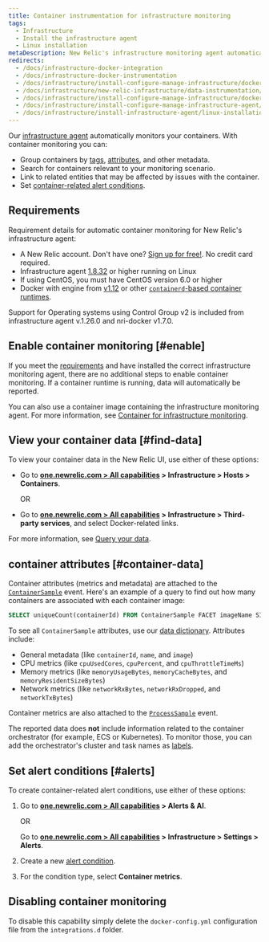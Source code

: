```yaml
---
title: Container instrumentation for infrastructure monitoring
tags:
  - Infrastructure
  - Install the infrastructure agent
  - Linux installation
metaDescription: New Relic's infrastructure monitoring agent automatically instruments container runtimes to collect container metrics and metadata.
redirects:
  - /docs/infrastructure-docker-integration
  - /docs/infrastructure-docker-instrumentation
  - /docs/infrastructure/install-configure-manage-infrastructure/docker-installation/docker-container-monitoring-infrastructure
  - /docs/infrastructure/new-relic-infrastructure/data-instrumentation/docker-instrumentation-infrastructure
  - /docs/infrastructure/install-configure-manage-infrastructure/docker-installation/docker-instrumentation-infrastructure
  - /docs/infrastructure/install-configure-manage-infrastructure-agent/linux-installation/docker-instrumentation-infrastructure
  - /docs/infrastructure/install-infrastructure-agent/linux-installation/docker-instrumentation-infrastructure-monitoring
---
```


Our [infrastructure agent](/docs/welcome-new-relic-infrastructure) automatically monitors your containers. With container monitoring you can:

* Group containers by [tags](/docs/new-relic-one/use-new-relic-one/core-concepts/tagging-use-tags-organize-group-what-you-monitor), [attributes](#container-data), and other metadata.
* Search for containers relevant to your monitoring scenario.
* Link to related entities that may be affected by issues with the container.
* Set [container-related alert conditions](#alerts).

## Requirements

Requirement details for automatic container monitoring for New Relic's infrastructure agent:

* A New Relic account. Don't have one? [Sign up for free!](https://newrelic.com/signup). No credit card required.
* Infrastructure agent [1.8.32](/docs/release-notes/infrastructure-release-notes/infrastructure-agent-release-notes/new-relic-infrastructure-agent-1832) or higher running on Linux
* If using CentOS, you must have CentOS version 6.0 or higher
* Docker with engine from [v1.12](https://docs.docker.com/engine/release-notes/prior-releases/#1120-2016-07-28) or other [`containerd`-based container runtimes](https://kubernetes.io/docs/setup/production-environment/container-runtimes). 

<Callout variant="important">
Support for Operating systems using Control Group v2 is included from infrastructure agent v.1.26.0 and nri-docker v1.7.0.
</Callout>

## Enable container monitoring [#enable]

If you meet the [requirements](#requirements) and have installed the correct infrastructure monitoring agent, there are no additional steps to enable container monitoring. If a container runtime is running, data will automatically be reported.

You can also use a container image containing the infrastructure monitoring agent. For more information, see [Container for infrastructure monitoring](/docs/infrastructure/install-infrastructure-agent/linux-installation/container-infrastructure-monitoring).

<InstallFeedback />

## View your container data [#find-data]

To view your container data in the New Relic UI, use either of these options:

* Go to **[one.newrelic.com > All capabilities](https://one.newrelic.com/all-capabilities) > Infrastructure > Hosts > Containers**.

  OR
* Go to **[one.newrelic.com > All capabilities](https://one.newrelic.com/all-capabilities) > Infrastructure > Third-party services**, and select Docker-related links.

For more information, see [Query your data](/docs/using-new-relic/data/understand-data/query-new-relic-data).

## container attributes [#container-data]

Container attributes (metrics and metadata) are attached to the [`ContainerSample`](/attribute-dictionary/?event=ContainerSample) event. Here's an example of a query to find out how many containers are associated with each container image:

```sql
SELECT uniqueCount(containerId) FROM ContainerSample FACET imageName SINCE 1 HOUR AGO TIMESERIES
```

To see all `ContainerSample` attributes, use our [data dictionary](/attribute-dictionary/?event=ContainerSample). Attributes include:

* General metadata (like `containerId`, `name`, and `image`)
* CPU metrics (like `cpuUsedCores`, `cpuPercent`, and `cpuThrottleTimeMs`)
* Memory metrics (like `memoryUsageBytes`, `memoryCacheBytes`, and `memoryResidentSizeBytes`)
* Network metrics (like `networkRxBytes`, `networkRxDropped`, and `networkTxBytes`)

Container metrics are also attached to the [`ProcessSample`](/attribute-dictionary/?event=ProcessSample) event.

The reported data does **not** include information related to the container orchestrator (for example, ECS or Kubernetes). To monitor those, you can add the orchestrator's cluster and task names as [labels](https://docs.docker.com/ee/ucp/admin/configure/add-labels-to-cluster-nodes/).

## Set alert conditions [#alerts]

To create container-related alert conditions, use either of these options:

1. Go to **[one.newrelic.com > All capabilities](https://one.newrelic.com/all-capabilities) > Alerts & AI**.

   OR

   Go to **[one.newrelic.com > All capabilities](https://one.newrelic.com/all-capabilities) > Infrastructure > Settings > Alerts**.
2. Create a new [alert condition](/docs/alerts/new-relic-alerts/defining-conditions/create-alert-conditions).
3. For the condition type, select **Container metrics**.

## Disabling container monitoring
To disable this capability simply delete the `docker-config.yml` configuration file from the `integrations.d` folder. 

